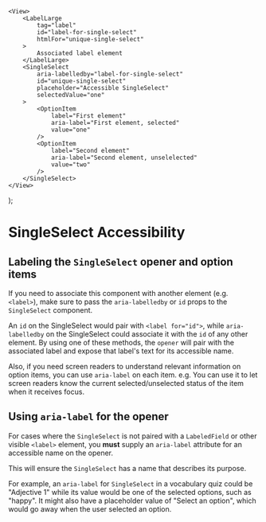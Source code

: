 

<Meta of={SingleSelectAccessibilityStories} />

    <View>
        <LabelLarge
            tag="label"
            id="label-for-single-select"
            htmlFor="unique-single-select"
        >
            Associated label element
        </LabelLarge>
        <SingleSelect
            aria-labelledby="label-for-single-select"
            id="unique-single-select"
            placeholder="Accessible SingleSelect"
            selectedValue="one"
        >
            <OptionItem
                label="First element"
                aria-label="First element, selected"
                value="one"
            />
            <OptionItem
                label="Second element"
                aria-label="Second element, unselelected"
                value="two"
            />
        </SingleSelect>
    </View>
);

# SingleSelect Accessibility

## Labeling the `SingleSelect` opener and option items

If you need to associate this component with another element (e.g. `<label>`),
make sure to pass the `aria-labelledby` or `id` props to the `SingleSelect` component.

An `id` on the SingleSelect would pair with `<label for="id">`, while `aria-labelledby`
on the SingleSelect could associate it with the `id` of any other element. By using
one of these methods, the `opener` will pair with the associated label and
expose that label's text for its accessible name.

Also, if you need screen readers to understand relevant information on
option items, you can use `aria-label` on each item. e.g. You can use it to let
screen readers know the current selected/unselected status of the item when it
receives focus.

<Canvas of={SingleSelectAccessibilityStories.UsingAriaAttributes} />

## Using `aria-label` for the opener

For cases where the `SingleSelect` is not paired with a `LabeledField` or other
visible `<label>` element, you **must** supply an `aria-label` attribute
for an accessible name on the opener.

This will ensure the `SingleSelect` has a name that describes its purpose.

For example, an `aria-label` for `SingleSelect` in a vocabulary quiz could be
"Adjective 1" while its value would be one of the selected options, such as "happy".
It might also have a placeholder value of "Select an option", which would go away
when the user selected an option.

<Canvas of={SingleSelectAccessibilityStories.UsingOpenerAriaLabel} />
